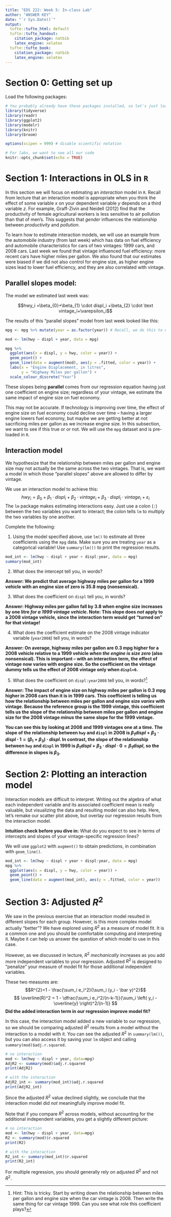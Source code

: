 ```yaml
---
title: "EDS 222: Week 5: In-class Lab"
author: "ANSWER KEY"
date: "`r Sys.Date()`"
output:
  tufte::tufte_html: default
  tufte::tufte_handout:
    citation_package: natbib
    latex_engine: xelatex
  tufte::tufte_book:
    citation_package: natbib
    latex_engine: xelatex
---
```


# Section 0: Getting set up

Load the following packages:

```r
# You probably already have these packages installed, so let's just load them
library(tidyverse)
library(readr)
library(ggplot2)
library(modelr)
library(knitr)
library(broom)

options(scipen = 999) # disable scientific notation

# For labs, we want to see all our code
knitr::opts_chunk$set(echo = TRUE)
```

# Section 1: Interactions in OLS in `R`

In this section we will focus on estimating an _interaction_ model in `R`. Recall from lecture that an interaction model is appropriate when you think the effect of some variable $x$ on your dependent variable $y$ depends on a third variable $z$. For example, Graff-Zivin and Neidell (2012) find that the productivity of female agricultural workers is less sensitive to air pollution than that of men's. This suggests that _gender_ influences the relationship between _productivity_ and _pollution_.

To learn how to estimate interaction models, we will use an example from the automobile industry (from last week) which has data on fuel efficiency and automobile characteristics for cars of two vintages: 1999 cars, and 2008 cars. Last week we found that vintage influenced fuel efficiency: more recent cars have higher miles per gallon. We also found that our estimates were biased if we did not also control for engine size, as higher engine sizes lead to lower fuel efficiency, and they are also correlated with vintage. 

## Parallel slopes model:

The model we estimated last week was:

$$hwy_i =\beta_{0}+\beta_{1} \cdot displ_i +\beta_{2} \cdot \text vintage_i+\varepsilon_i$$ 

The results of this "parallel slopes" model from last week looked like this:

```r
mpg <- mpg %>% mutate(year = as.factor(year)) # Recall, we do this to ensure our year variable is treated as a categorical variable

mod <- lm(hwy ~ displ + year, data = mpg)

mpg %>% 
  ggplot(aes(x = displ, y = hwy, color = year)) +
  geom_point() +
  geom_line(data = augment(mod), aes(y = .fitted, color = year)) + 
  labs(x = "Engine Displacement, in litres",
       y = "Highway Miles per gallon") +
  scale_colour_discrete("Year")
```

These slopes being **parallel** comes from our regression equation having just one coefficient on engine size; regardless of your vintage, we estimate the same impact of engine size on fuel economy. 

This may not be accurate. If technology is improving over time, the effect of engine size on fuel economy could decline over time -- having a larger engine lowers fuel economy, but maybe we are getting better at not sacrificing miles per gallon as we increase engine size. In this subsection, we want to see if this true or or not. We will use the `mpg` dataset and is pre-loaded in `R`. 

## Interaction model

We hypothesize that the relationship between miles per gallon and engine size may not actually be the same across the two vintages. That is, we want a model in which those "parallel slopes" above are allowed to differ by vintage.

We use an interaction model to achieve this:
$$hwy_i=\beta_{0}+\beta_{1} \cdot displ_i + \beta_{2} \cdot vintage_i + \beta_{3} \cdot displ_i \cdot vintage_i + \varepsilon_i$$
The `lm` package makes estimating interactions easy. Just use a colon (`:`) between the two variables you want to interact; the colon tells `lm` to multiply the two variables by one another. 

Complete the following:

1. Using the model specified above, use `lm()` to estimate all three coefficients using the `mpg` data. Make sure you are treating `year` as a categorical variable! Use `summary(lm())` to print the regression results.

```r
mod_int <- lm(hwy ~ displ + year + displ:year, data = mpg) 
summary(mod_int)
```
2. What does the intercept tell you, in words?  

**Answer: We predict that average highway miles per gallon for a 1999 vehicle with an engine size of zero is 35.8 mpg (nonsensical).** 

3. What does the coefficient on `displ` tell you, in words? 

**Answer: Highway miles per gallon fall by 3.8 when engine size increases by one litre _for a 1999 vintage vehicle_. Note: This slope does _not_ apply to a 2008 vintage vehicle, since the interaction term would get "turned on" for that vintage!**

4. What does the coefficient estimate on the 2008 vintage indicator variable (`year2008`) tell you, in words? 

**Answer: On average, highway miles per gallon are 0.3 mpg higher for a 2008 vehicle relative to a 1999 vehicle _when the engine is size zero_ (also nonsensical). This is important -- with an interaction term, the effect of vintage now varies with engine size. So the coefficient on the vintage dummy tells us the effect of 2008 vintage only when `displ=0`.**


5. What does the coefficient on `displ:year2008` tell you, in words?^[Hint: This is tricky. Start by writing down the relationship between miles per gallon and engine size when the car vintage is 2008. Then write the same thing for car vintage 1999. Can you see what role this coefficient plays?]

**Answer: The impact of engine size on highway miles per gallon is 0.3 mpg higher in 2008 cars than it is in 1999 cars. This coefficient is telling us how the relationship between miles per gallon and engine size _varies_ with vintage. Because the reference group is the 1999 vintage, this coefficient tells us the slope of the relationship between miles per gallon and engine size for the 2008 vintage _minus_ the same slope for the 1999 vintage.**

**You can see this by looking at 2008 and 1999 vintages one at a time. The slope of the relationship between `hwy` and `displ` in 2008 is $\beta_1 displ  + \beta_3 \cdot displ \cdot 1 = (\beta_1 + \beta_3)\cdot displ$. In contrast, the slope of the relationship between `hwy` and `displ` in 1999 is $\beta_1 displ + \beta_3 \cdot displ \cdot 0 = \beta_1 displ$, so the difference in slopes is $\beta_3$.**

# Section 2: Plotting an interaction model

Interaction models are difficult to interpret. Writing out the algebra of what each independent variable and its associated coefficient mean is really valuable, but visualizing the data and resulting model can also help. Here, let's remake our scatter plot above, but overlay our regression results from the interaction model.

**Intuition check before you dive in:** What do you expect to see in terms of intercepts and slopes of your vintage-specific regression lines? 

We will use `ggplot2` with `augment()` to obtain predictions, in combination with `geom_line()`. 

```r
mod_int <- lm(hwy ~ displ + year + displ:year, data = mpg)
mpg %>% 
  ggplot(aes(x = displ, y = hwy, color = year)) +
  geom_point() +
  geom_line(data = augment(mod_int), aes(y = .fitted, color = year)) 
```

# Section 3: Adjusted $R^2$

We saw in the previous exercise that an interaction model resulted in different slopes for each group. However, is this more complex model actually "better"? We have explored using $R^2$ as a measure of model fit. It is a common one and you should be comfortable computing and interpreting it. Maybe it can help us answer the question of which model to use in this case.

However, as we discussed in lecture, $R^2$ _mechanically_ increases as you add more independent variables to your regression. Adjusted $R^2$ is designed to "penalize" your measure of model fit for those additional independent variables. 

These two measures are:
$$R^{2}=1 - \frac{\sum_i e_i^2}{\sum_i (y_i - \bar y)^2}$$
$$ \overline{R}^2 = 1 - \dfrac{\sum_i e_i^2/(n-k-1)}{\sum_i \left( y_i - \overline{y} \right)^2/(n-1)} $$
**Did the added interaction term in our regression improve model fit?** 

In this case, the interaction model added a new variable to our regression, so we should be comparing adjusted $R^2$ results from a model without the interaction to a model with it. You can see the adjusted $R^2$ in `summary(lm())`, but you can also access it by saving your `lm` object and calling `summary(mod)$adj.r.squared`.

```r
# no interaction
mod <- lm(hwy ~ displ + year, data=mpg)
AdjR2 <- summary(mod)$adj.r.squared
print(AdjR2)

# with the interaction
AdjR2_int <- summary(mod_int)$adj.r.squared
print(AdjR2_int)
```
Since the adjusted $R^2$ value declined slightly, we conclude that the interaction model did *not* meaningfully improve model fit. 

Note that if you compare $R^2$ across models, without accounting for the additional independent variables, you get a slightly different picture: 

```r
# no interaction
mod <- lm(hwy ~ displ + year, data=mpg)
R2 <- summary(mod)$r.squared
print(R2)

# with the interaction
R2_int <- summary(mod_int)$r.squared
print(R2_int)
```

For multiple regression, you should generally rely on adjusted $R^2$ and not $R^2$.
